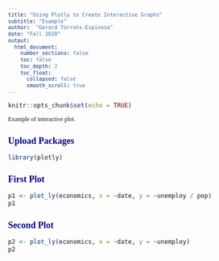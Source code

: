 ```yaml
---
title: "Using Plotly to Create Interactive Graphs"
subtitle: "Example"
author:  "Gerard Torrats-Espinosa"
date: "Fall 2020"
output:
  html_document:
    number_sections: false
    toc: false
    toc_depth: 2
    toc_float:
      collapsed: false
      smooth_scroll: true
---
```



<style type="text/css">

h1.title { /* Title */
    font-size: 24px;
    color: DarkBlue;
    font-weight: bold;
    font-style: normal;
}
h3.subtitle { /* Subtitle */
    font-size: 20px;
    color: DarkBlue;
    font-weight: normal;
    font-style: normal;
}
h4.author { /* Author */
    font-size: 16px;
    color: Gray;
    font-weight: normal;
    font-style: normal;
}
h4.date { /* Date */
    font-size: 14px;
    color: Gray;
    font-weight: normal;
    font-style: italic;
}


h1 { /* Header 1 */
    font-size: 20px;
    color: DarkBlue;
    font-weight: bold; <!-- this could be:  font-weight: bold -->
    font-style: normal;
}
h2 { /* Header 2 */
    font-size: 18px;
    color: DarkBlue;
    font-weight: bold;
    font-style: normal;
}
h3 { /* Header 3 */
    font-size: 16px;
    color: DarkBlue;
    font-weight: normal;
    font-style: normal;
}
h4 { /* Header 4 */
    font-size: 14px;
    color: DarkBlue;
    font-weight: normal;
    font-style: normal;
}
h5 { /* Header 5 */
    font-size: 12px;
    color: Black;
    font-weight: normal;
    font-style: normal;
}


body{ /* Normal  */
      font-size: 12px;
      font-family: "Verdana", Times, serif;
  }
td {  /* Table  */
  font-size: 8px;
}


code.r{ /* Code block */
    font-size: 12px;
}
pre { /* Code block - determines code spacing between lines */
    font-size: 12px;
}
</style>


```r
knitr::opts_chunk$set(echo = TRUE)
```


Example of interactive plot.



## Upload Packages

```r
library(plotly)

```


## First Plot

```r
p1 <- plot_ly(economics, x = ~date, y = ~unemploy / pop)
p1
```

## Second Plot

```r
p2 <- plot_ly(economics, x = ~date, y = ~unemploy)
p2
```